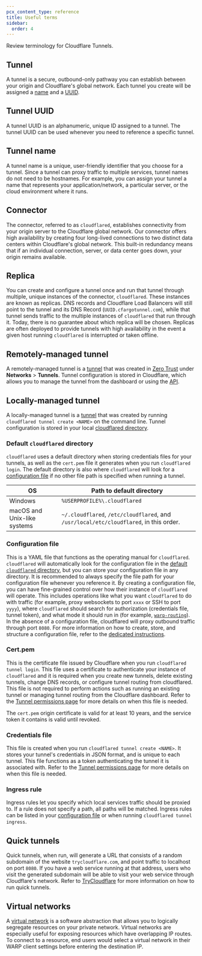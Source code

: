 ```yaml
---
pcx_content_type: reference
title: Useful terms
sidebar:
  order: 4
---
```


Review terminology for Cloudflare Tunnels.

## Tunnel

A tunnel is a secure, outbound-only pathway you can establish between your origin and Cloudflare's global network. Each tunnel you create will be assigned a [name](#tunnel-name) and a [UUID](#tunnel-uuid).

## Tunnel UUID

A tunnel UUID is an alphanumeric, unique ID assigned to a tunnel. The tunnel UUID can be used whenever you need to reference a specific tunnel.

## Tunnel name

A tunnel name is a unique, user-friendly identifier that you choose for a tunnel. Since a tunnel can proxy traffic to multiple services, tunnel names do not need to be hostnames. For example, you can assign your tunnel a name that represents your application/network, a particular server, or the cloud environment where it runs.

## Connector

The connector, referred to as `cloudflared`, establishes connectivity from your origin server to the Cloudflare global network. Our connector offers high availability by creating four long-lived connections to two distinct data centers within Cloudflare's global network. This built-in redundancy means that if an individual connection, server, or data center goes down, your origin remains available.

## Replica

You can create and configure a tunnel once and run that tunnel through multiple, unique instances of the connector, `cloudflared`. These instances are known as replicas. DNS records and Cloudflare Load Balancers will still point to the tunnel and its DNS Record (`UUID.cfargotunnel.com`), while that tunnel sends traffic to the multiple instances of `cloudflared` that run through it. Today, there is no guarantee about which replica will be chosen. Replicas are often deployed to provide tunnels with high availability in the event a given host running `cloudflared` is interrupted or taken offline.

## Remotely-managed tunnel

A remotely-managed tunnel is a [tunnel](#tunnel) that was created in [Zero Trust](https://one.dash.cloudflare.com/) under **Networks** > **Tunnels**. Tunnel configuration is stored in Cloudflare, which allows you to manage the tunnel from the dashboard or using the [API](/api/resources/zero_trust/subresources/tunnels/subresources/configurations/methods/get/).

## Locally-managed tunnel

A locally-managed tunnel is a [tunnel](#tunnel) that was created by running `cloudflared tunnel create <NAME>` on the command line. Tunnel configuration is stored in your local [cloudflared directory](#default-cloudflared-directory).

### Default `cloudflared` directory

`cloudflared` uses a default directory when storing credentials files for your tunnels, as well as the `cert.pem` file it generates when you run `cloudflared login`. The default directory is also where `cloudflared` will look for a [configuration file](#configuration-file) if no other file path is specified when running a tunnel.

| OS                          | Path to default directory                                                              |
| --------------------------- | -------------------------------------------------------------------------------------- |
| Windows                     | `%USERPROFILE%\.cloudflared`                                                           |
| macOS and Unix-like systems | `~/.cloudflared`, `/etc/cloudflared`, and `/usr/local/etc/cloudflared`, in this order. |

### Configuration file

This is a YAML file that functions as the operating manual for `cloudflared`. `cloudflared` will automatically look for the configuration file in the [default `cloudflared` directory](#default-cloudflared-directory), but you can store your configuration file in any directory. It is recommended to always specify the file path for your configuration file whenever you reference it. By creating a configuration file, you can have fine-grained control over how their instance of `cloudflared` will operate. This includes operations like what you want `cloudflared` to do with traffic (for example, proxy websockets to port `xxxx` or SSH to port `yyyy`), where `cloudflared` should search for authorization (credentials file, tunnel token), and what mode it should run in (for example, [`warp-routing`](/cloudflare-one/connections/connect-networks/private-net/)). In the absence of a configuration file, cloudflared will proxy outbound traffic through port `8080`. For more information on how to create, store, and structure a configuration file, refer to the [dedicated instructions](/cloudflare-one/connections/connect-networks/configure-tunnels/local-management/configuration-file/).

### Cert.pem

This is the certificate file issued by Cloudflare when you run `cloudflared tunnel login`. This file uses a certificate to authenticate your instance of `cloudflared` and it is required when you create new tunnels, delete existing tunnels, change DNS records, or configure tunnel routing from cloudflared. This file is not required to perform actions such as running an existing tunnel or managing tunnel routing from the Cloudflare dashboard. Refer to the [Tunnel permissions page](/cloudflare-one/connections/connect-networks/configure-tunnels/local-management/tunnel-permissions/) for more details on when this file is needed.

The `cert.pem` origin certificate is valid for at least 10 years, and the service token it contains is valid until revoked.

### Credentials file

This file is created when you run `cloudflared tunnel create <NAME>`. It stores your tunnel's credentials in JSON format, and is unique to each tunnel. This file functions as a token authenticating the tunnel it is associated with. Refer to the [Tunnel permissions page](/cloudflare-one/connections/connect-networks/configure-tunnels/local-management/tunnel-permissions/) for more details on when this file is needed.

### Ingress rule

Ingress rules let you specify which local services traffic should be proxied to. If a rule does not specify a path, all paths will be matched. Ingress rules can be listed in your [configuration file](/cloudflare-one/connections/connect-networks/configure-tunnels/local-management/configuration-file/) or when running `cloudflared tunnel ingress`.

## Quick tunnels

Quick tunnels, when run, will generate a URL that consists of a random subdomain of the website `trycloudflare.com`, and point traffic to localhost on port `8080`. If you have a web service running at that address, users who visit the generated subdomain will be able to visit your web service through Cloudflare's network. Refer to [TryCloudflare](/cloudflare-one/connections/connect-networks/do-more-with-tunnels/trycloudflare/) for more information on how to run quick tunnels.

## Virtual networks

A [virtual network](/cloudflare-one/connections/connect-networks/private-net/cloudflared/tunnel-virtual-networks/) is a software abstraction that allows you to logically segregate resources on your private network. Virtual networks are especially useful for exposing resources which have overlapping IP routes. To connect to a resource, end users would select a virtual network in their WARP client settings before entering the destination IP.
